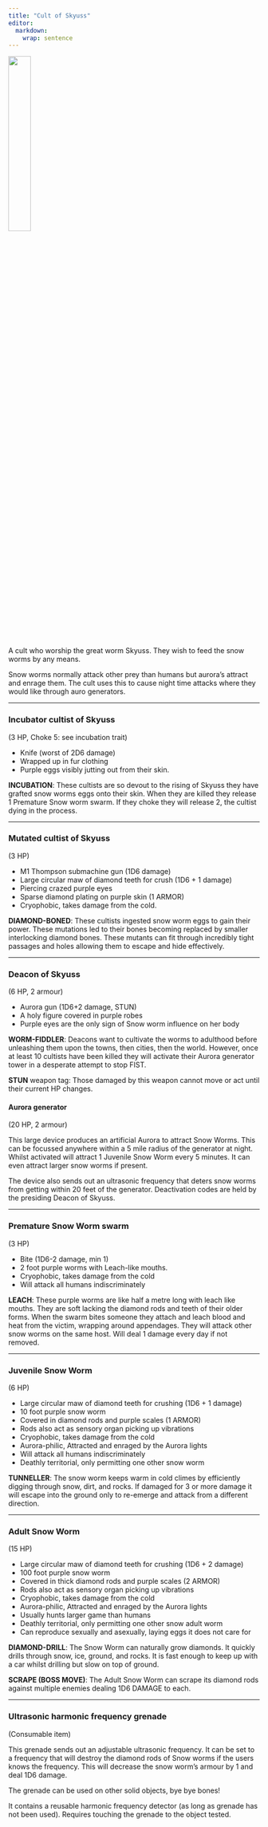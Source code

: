 ```yaml
---
title: "Cult of Skyuss"
editor: 
  markdown: 
    wrap: sentence
---
```


![](images/snow_worm.png){width=30% fig-align="center"}

A cult who worship the great worm Skyuss.
They wish to feed the snow worms by any means.

Snow worms normally attack other prey than humans but aurora's attract and enrage them.
The cult uses this to cause night time attacks where they would like through auro generators.

***

### Incubator cultist of Skyuss {#skyuss_incubator}

(3 HP, Choke 5: see incubation trait)

- Knife (worst of 2D6 damage)
- Wrapped up in fur clothing
- Purple eggs visibly jutting out from their skin.

__INCUBATION__: These cultists are so devout to the rising of Skyuss they have grafted snow worms eggs onto their skin. When they are killed they release 1 Premature Snow worm swarm. If they choke they will release 2, the cultist dying in the process.

***

### Mutated cultist of Skyuss {#skyuss_mutated_cultist}

(3 HP)

- M1 Thompson submachine gun (1D6 damage)
- Large circular maw of diamond teeth for crush (1D6 + 1 damage)
- Piercing crazed purple eyes
- Sparse diamond plating on purple skin (1 ARMOR)
- Cryophobic, takes damage from the cold.

__DIAMOND-BONED__: These cultists ingested snow worm eggs to gain their power. These mutations led to their bones becoming replaced by smaller interlocking diamond bones. These mutants can fit through incredibly tight passages and holes allowing them to escape and hide effectively.

***

### Deacon of Skyuss {#skyuss_deacon}

(6 HP, 2 armour)

- Aurora gun (1D6+2 damage, STUN)
- A holy figure covered in purple robes
- Purple eyes are the only sign of Snow worm influence on her body

__WORM-FIDDLER__: Deacons want to cultivate the worms to adulthood before unleashing them upon the towns, then cities, then the world. However, once at least 10 cultists have been killed they will activate their Aurora generator tower in a desperate attempt to stop FIST.

__STUN__ weapon tag: Those damaged by this weapon cannot move or act until their current HP changes.

#### Aurora generator {#aurora_generator}

(20 HP, 2 armour)

This large device produces an artificial Aurora to attract Snow Worms. This can be focussed anywhere within a 5 mile radius of the generator at night. Whilst activated will attract 1 Juvenile Snow Worm every 5 minutes. It can even attract larger snow worms if present.

The device also sends out an ultrasonic frequency that deters snow worms from getting within 20 feet of the generator. Deactivation codes are held by the presiding Deacon of Skyuss.

***

### Premature Snow Worm swarm {#worm_swarm}

(3 HP)

- Bite (1D6-2 damage, min 1)
- 2 foot purple worms with Leach-like mouths.
- Cryophobic, takes damage from the cold
- Will attack all humans indiscriminately

__LEACH__: These purple worms are like half a metre long with leach like mouths. They are soft lacking the diamond rods and teeth of their older forms. When the swarm bites someone they attach and leach blood and heat from the victim, wrapping around appendages. They will attack other snow worms on the same host. Will deal 1 damage every day if not removed.

***

### Juvenile Snow Worm {#juvenile_worm}

(6 HP)

- Large circular maw of diamond teeth for crushing (1D6 + 1 damage)
- 10 foot purple snow worm
- Covered in diamond rods and purple scales (1 ARMOR)
- Rods also act as sensory organ picking up vibrations
- Cryophobic, takes damage from the cold
- Aurora-philic, Attracted and enraged by the Aurora lights
- Will attack all humans indiscriminately
- Deathly territorial, only permitting one other snow worm

__TUNNELLER__: The snow worm keeps warm in cold climes by efficiently digging through snow, dirt, and rocks. If damaged for 3 or more damage it will escape into the ground only to re-emerge and attack from a different direction.

***

### Adult Snow Worm {#adult_worm}

(15 HP)

- Large circular maw of diamond teeth for crushing (1D6 + 2 damage)
- 100 foot purple snow worm
- Covered in thick diamond rods and purple scales (2 ARMOR)
- Rods also act as sensory organ picking up vibrations
- Cryophobic, takes damage from the cold
- Aurora-philic, Attracted and enraged by the Aurora lights
- Usually hunts larger game than humans
- Deathly territorial, only permitting one other snow adult worm
- Can reproduce sexually and asexually, laying eggs it does not care for

__DIAMOND-DRILL__: The Snow Worm can naturally grow diamonds. 
It quickly drills through snow, ice, ground, and rocks.
It is fast enough to keep up with a car whilst drilling but slow on top of ground.

__SCRAPE (BOSS MOVE)__: The Adult Snow Worm can scrape its diamond rods against multiple enemies dealing 1D6 DAMAGE to each.

***

### Ultrasonic harmonic frequency grenade

(Consumable item)

This grenade sends out an adjustable ultrasonic frequency.
It can be set to a frequency that will destroy the diamond rods of Snow worms if the users knows the frequency.
This will decrease the snow worm’s armour by 1 and deal 1D6 damage.

The grenade can be used on other solid objects, bye bye bones!

It contains a reusable harmonic frequency detector (as long as grenade has not been used). Requires touching the grenade to the object tested.




